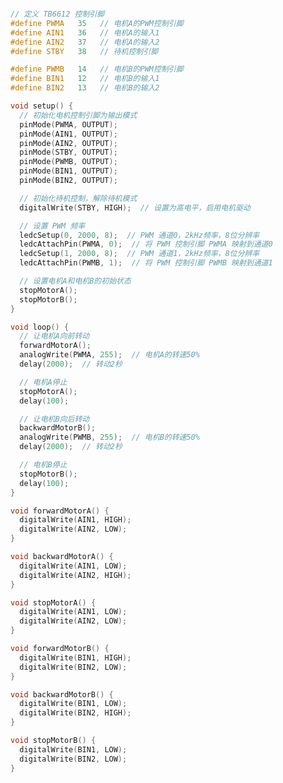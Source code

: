 
```cpp

// 定义 TB6612 控制引脚
#define PWMA   35   // 电机A的PWM控制引脚
#define AIN1   36   // 电机A的输入1
#define AIN2   37   // 电机A的输入2
#define STBY   38   // 待机控制引脚

#define PWMB   14   // 电机B的PWM控制引脚
#define BIN1   12   // 电机B的输入1
#define BIN2   13   // 电机B的输入2

void setup() {
  // 初始化电机控制引脚为输出模式
  pinMode(PWMA, OUTPUT);
  pinMode(AIN1, OUTPUT);
  pinMode(AIN2, OUTPUT);
  pinMode(STBY, OUTPUT);
  pinMode(PWMB, OUTPUT);
  pinMode(BIN1, OUTPUT);
  pinMode(BIN2, OUTPUT);

  // 初始化待机控制，解除待机模式
  digitalWrite(STBY, HIGH);  // 设置为高电平，启用电机驱动

  // 设置 PWM 频率
  ledcSetup(0, 2000, 8);  // PWM 通道0，2kHz频率，8位分辨率
  ledcAttachPin(PWMA, 0);  // 将 PWM 控制引脚 PWMA 映射到通道0
  ledcSetup(1, 2000, 8);  // PWM 通道1，2kHz频率，8位分辨率
  ledcAttachPin(PWMB, 1);  // 将 PWM 控制引脚 PWMB 映射到通道1

  // 设置电机A和电机B的初始状态
  stopMotorA();
  stopMotorB();
}

void loop() {
  // 让电机A向前转动
  forwardMotorA();
  analogWrite(PWMA, 255);  // 电机A的转速50%
  delay(2000);  // 转动2秒

  // 电机A停止
  stopMotorA();
  delay(100);

  // 让电机B向后转动
  backwardMotorB();
  analogWrite(PWMB, 255);  // 电机B的转速50%
  delay(2000);  // 转动2秒

  // 电机B停止
  stopMotorB();
  delay(100);
}

void forwardMotorA() {
  digitalWrite(AIN1, HIGH);
  digitalWrite(AIN2, LOW);
}

void backwardMotorA() {
  digitalWrite(AIN1, LOW);
  digitalWrite(AIN2, HIGH);
}

void stopMotorA() {
  digitalWrite(AIN1, LOW);
  digitalWrite(AIN2, LOW);
}

void forwardMotorB() {
  digitalWrite(BIN1, HIGH);
  digitalWrite(BIN2, LOW);
}

void backwardMotorB() {
  digitalWrite(BIN1, LOW);
  digitalWrite(BIN2, HIGH);
}

void stopMotorB() {
  digitalWrite(BIN1, LOW);
  digitalWrite(BIN2, LOW);
}


```